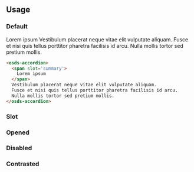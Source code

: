 
<GenericStyle />

## Usage

### Default

<Preview withSource="none">
  <osds-accordion>
    <span slot='summary'>
      Lorem ipsum
    </span>
    Vestibulum placerat neque vitae elit vulputate aliquam.
    Fusce et nisi quis tellus porttitor pharetra facilisis id arcu.
    Nulla mollis tortor sed pretium mollis.
  </osds-accordion>
</Preview>

```html
<osds-accordion>
  <span slot='summary'>
    Lorem ipsum
  </span>
  Vestibulum placerat neque vitae elit vulputate aliquam.
  Fusce et nisi quis tellus porttitor pharetra facilisis id arcu.
  Nulla mollis tortor sed pretium mollis.
</osds-accordion>
```

### Slot
<Slot />

### Opened
<OpenedProperty />

### Disabled
<DisabledProperty />

### Contrasted
<ContrastedProperty />
